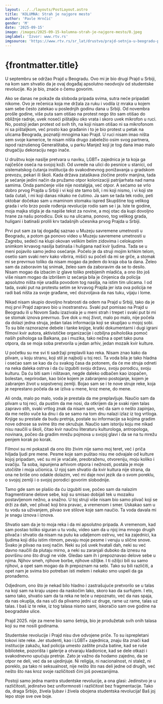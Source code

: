 ```yaml
---
layout: ../../layouts/PostLayout.astro
title: 'KOLUMNA: Strah je najgore mesto'
author: 'Pavle Hrnčić'
gender: 'M'
date: '2025-09-15'
image: /images/2025-09-15-kolumna-strah-je-najgore-mesto/0.jpeg
imglabel: 'Izvor: www.rtv.rs'
imgsource: 'https://www.rtv.rs/sr_lat/drustvo/prajd-setnja-u-beogradu-pod-sloganom-za-porodicu-bez-muzike-uz-buku_1654921.html'
---
```



# {frontmatter.title}

U septembru se održao Prajd u Beogradu. Ovo mi je bio drugi Prajd u Srbiji, na kom sam shvatio da je ovaj događaj apsolutno neodvojiv od studentske revolucije. Ko je bio, znaće o čemu govorim.

Ako se danas ne pokaže da sloboda pripada svima, sutra neće pripadati nikome. Ovo je rečenica koja me držala za ruku i vodila iz mraka u kojem sam sebe često zatekao u poslednjih godinu dana u Srbiji. Od novembra prošle godine, više puta sam otišao na protest nego što sam otišao do obližnje radnje, uvek noseći pištaljku oko vrata i skoro uvek mikrofon u ruci. No, postoji jedan protest od svih tih, na koji nisam otišao ni sa mikrofonom ni sa pištaljkom, već prosto kao građanin i to je bio protest u petak na ulicama Beograda, poznatiji mnogima kao Prajd. U ruci nisam imao ništa sem svoje kamerice, te nisam ništa drugo zabeležio osim svog partnera, ispod razrušenog Generalštaba, u parku Manjež koji je tog dana imao malo drugačiju dekoraciju nego inače.

U društvu koje nasilje pretvara u naviku, LGBT+ zajednica je ta koja ga najčešće oseća na svojoj koži. Od uvrede na ulici do pesnice u stanici, od sistematskog ćutanja institucija do svakodnevnog ponižavanja u gradskom prevozu, pekari ili školi. Kada država zataškava zločine protiv manjina, tada je sećanje jedini način da pružamo otpor kolonizaciji patrijarhata nad nama samima. Onda pamćenje više nije nostalgija, već otpor. A sećamo se vrlo dobro prvog Prajda u Srbiji i vi koji ste tamo bili, i mi koji nismo, i vi koji ste tada ćutali, i mi koji danas nikako ne ćutimo. Ja sam se tada tek rodio, peti oktobar dočekao sam u maminom stomaku ispred Skupštine tog velikog grada i vrlo brzo posle rođenja revolucije rodio sam se i ja. Iste te godine, moja majka stigla je da napiše tekst za novine, a moj otac da kupi dovoljno hrane za našu porodicu. Dok su na ulicama, ponovo, tog velikog grada, huligani i batinaši prolili krv tadašnjih učesnika prvog Prajda u Srbiji.

Prvi put sam za taj događaj saznao u Muzeju savremene umetnosti u Beogradu, a potom ga ponovo video u Muzeju savremene umetnosti u Zagrebu, sedeći na klupi okovan velikim belim zidovima i celokupnim snimkom krvavog nasilja batinaša i huligana nad kvir ljudima. Tada se u meni pojavilo samo jedno osećanje. Počelo je da struji mojim krhkim telom, osetio sam svaki nerv kako vibrira, mišići su počeli da mi se grče, a stomak mi se prevrnuo toliko da nisam mogao da jedem do kraja oba ta dana. Želeo sam da zaboravim taj snimak, želeo sam da zaboravim da se to desilo. Nisam mogao da izbacim iz glave toliko prebijenih mladića, a ono što još više nisam mogao da izbrišem iz sećanja bila je činjenica da policija apsolutno ništa nije uradila povodom tog nasilja, na istim tim ulicama. I od tada, svaki put na protestu setim se krvavog Prajda jer ista ova policija ne radi baš ništa za svoje građane, već dozvoljava da nas tuku, vijaju i lome.

Nikad nisam skupio dovoljno hrabrosti da odem na Prajd u Srbiji, tako da je moj prvi Prajd zapravo bio u inostranstvu. Svaki put pomisao na Prajd u Beogradu ili u Novom Sadu izazivala je u meni strah i trepet i svaki put bi mi se stomak iznova prevrnuo. Sve dok u moj život, malo po malo, nije počela da dolazi jedna struja, jedan talas informacija koji se skupljao u mojoj sobi. To su bile raznorazne debele i tanke knjige, kratki dokumentarni i dugi igrani filmovi kvir autora, aktivističke organizacije i ozbiljna psihološka pomoć naših psihologa sa Balkana, pa i muzika, tako nežna a opet tako puna otpora, da se moja soba pretvorila u jedan arhiv, jedan mozaik kvir kulture.

U početku su me svi ti sadržaji preplavili kao reka. Nisam znao kako da plivam, u koju stranu, koji stil je najbolji u toj reci. Ta voda bila je tako hladna i osećao sam se kao da ću svakog časa da potonem, da će me struja odneti na neka daleka ostrva i da ću izgubiti svoju državu, svoju porodicu, svoju kulturu. Da ću biti sam i ništavan, negde daleko odbačen kao izopačen, bolestan, neprirodan, kao biće kojem je zabranjeno postojanje, kojem je zabranjen život u sopstvenoj zemlji. Bojao sam se i te nove struje reke, koja je neprestano počela da se izliva u mene, kroz mene, do mene.

Ali onda, malo po malo, voda je prestala da me preplavljuje. Naučio sam da plivam u toj reci, da pustim da me nosi, da otkrijem da je svaki njen talas zapravo stih, svaki vrtlog znak da nisam sam, već da sam o nešto zapinjao, da me nešto vuče ka dnu i da se samo na tom dnu nalazi izlaz iz tog vrtloga. Knjige su prestale da budu pretnja, postale su informacije sa kojima gradim nove odnose sa svime što me okružuje. Naučio sam istoriju koju me nikad nisu naučili u školi, čitao kvir naučnu literaturu kulturologa, antropologa, novinara, počeo da gradim mrežu pojmova u svojoj glavi i da se na tu mrežu penjem korak po korak.

Filmovi su mi pokazali da ono što živim nije samo moj teret, već i priča hiljada ljudi pre mene. Pesme koje sam puštao nisu me odvajale od kulture kojoj pripadam, već su mi je vraćale, preobraženu, otvoreniju, moju koliko i svačiju. Ta soba, ispunjena arhivom otpora i nežnosti, postala je moje utočište i moja učionica. U njoj sam shvatio da kvir kultura nije strana, da ona ne briše ono odakle dolazim, već mi daje novi jezik da o svom poreklu, o svojoj zemlji i o svojoj porodici govorim slobodnije.

Tamo gde sam se plašio da ću izgubiti sve, počeo sam da nalazim fragmentirane delove sebe, koji su smisao dobijali tek u mozaiku postavljenom nežno, a snažno. U toj struji više nisam bio samo plivač koji se drži za dah, već plivač koji bira pravac, a vremenom i smer. Uskakao sam u tu vodu sa uživanjem, plivao sve stilove koje sam naučio. Ta voda davala mi je snagu iznova i iznova.

Shvatio sam da je to moja reka i da mi apsolutno pripada. A vremenom, kad sam postao toliko siguran u tu vodu, video sam da u njoj ima mnogo drugih plivača i shvatio da nisam na putu ka udaljenom ostrvu, već ka zajednici, ka ljudima koji dišu istim ritmom, pevaju moje pesme i veruju u slične snove. Svako je plivao na svoj način. Neki su još uvek hvatali dah, neki su već davno naučili da plutaju mirno, a neki su zaranjali duboko da iznesu na površinu ono što drugi ne vide. Gledao sam ih i prepoznavao delove sebe u njima. Njihov smeh, njihove borbe, njihove ožiljke. I ti ožiljci bili su samo njihovi, a opet sam mogao da ih prepoznam na sebi. Tako su bili različiti, a opet nam je svima bio potreban isti melem i nekako smo uspeli da ga pronađemo.

Odjednom, ono što je nekad bilo hladno i zastrašujuće pretvorilo se u talas na koji sam na kraju uspeo da naskočim lako, skoro kao da surfujem. I eto, samo tako, shvatio sam da ta reka ne teče u nepoznato, već da nas spaja, da nas okuplja, da nas uči da plivamo jedni uz druge, rame uz rame, talas uz talas. I baš iz te reke, iz tog talasa nismo sami, iskoračio sam ove godine na beogradske ulice.

Prajd 2025. nije za mene bio samo šetnja, bio je produžetak svih onih talasa koji su me nosili godinama.

Studentske revolucije i Prajd nisu dve odvojene priče. To su isprepletani tokovi iste reke. Jer studenti, kao i LGBT+ zajednica, znaju šta znači kad institucije zakažu, kad policija umesto zaštite pruža batine, kad se ruše biblioteke, pozorišta i galerije a otvaraju kladionice, kad se dele otkazi i svakodnevno upućuju pretnje. Zato je važno da hodamo zajedno, da se otpor ne deli, već da se ujedinjuje. Ni religija, ni nacionalnost, ni stalež, ni poreklo, pa tako ni seksualnost, nije nešto što nas deli jedne od drugih, već nešto što nas kroz svoje različitosti čini još povezanijima.

Postoji samo jedna mantra studentske revolucije, a ona glasi: Jedinstvo je u različitosti, jedinstvo bez uniformnosti i različitost bez fragmentacije. Tako da, draga Srbijo, živela ljubav i živela obojena studentska revolucija! Baš joj lepo stoje sve ove boje.
